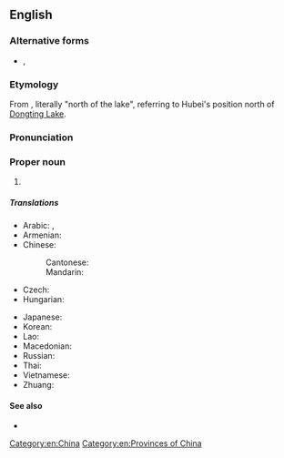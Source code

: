 ==English==
{{wikipedia}}

===Alternative forms===
* {{l|en|Hupeh}}, {{q|abbreviation}} {{l|en|E}}

===Etymology===
From {{bor|en|cmn|-}} {{zh-l|湖北}}, literally "north of the lake", referring to Hubei's position north of [[Dongting Lake]].

===Pronunciation===
{{rfp|lang=en}}

===Proper noun===
{{en-proper noun}}

# {{place|en|province|in central|c/China|with its capital at [[Wuhan]]}}

=====Translations=====
{{trans-top|province in central China}}
* Arabic: {{t|ar|خُوبِي|m|tr=ḵubī}}, {{t|ar|هُوبِي|m|tr=hubī}}
* Armenian: {{t|hy|Հուբեյ|sc=Armn}}
* Chinese:
*: Cantonese: {{t|yue|湖北|tr=wu4 bak1}}
*: Mandarin: {{t+|cmn|湖北|tr=Húběi|sc=Hani}}
* Czech: {{t|cs|Chu-pej}}
* Hungarian: {{t|hu|Hupej}}
{{trans-mid}}
* Japanese: {{t+|ja|湖北|tr=こほく, Kohoku}}
* Korean: {{t|ko|후베이|tr=Hubei}}
* Lao: {{t-needed|lo}}
* Macedonian: {{t|mk|Хубеј|tr=Húbej|sc=Cyrl}}
* Russian: {{t|ru|Хубэ́й|m}}
* Thai: {{t-needed|th}}
* Vietnamese: {{t|vi|Hồ Bắc}}
* Zhuang: {{t|za|Huzbwz}}
{{trans-bottom}}

====See also====
* {{l|en|Wuhan}}

[[Category:en:China]]
[[Category:en:Provinces of China]]